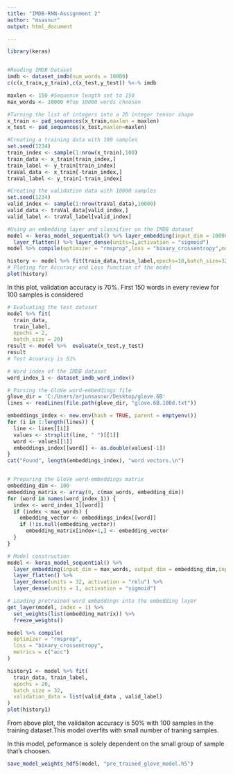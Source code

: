 ---
title: "IMDB-RNN-Assignment 2"
author: "msasnur"
output: html_document

---


```{r}
library(keras)


#Reading IMDB Dataset
imdb <- dataset_imdb(num_words = 10000)
c(c(x_train,y_train),c(x_test,y_test)) %<-% imdb

maxlen <- 150 #Sequence length set to 150
max_words <- 10000 #Top 10000 words choosen

#Turning the list of integers into a 2D integer tensor shape
x_train <- pad_sequences(x_train,maxlen = maxlen) 
x_test <- pad_sequences(x_test,maxlen=maxlen)

#Creating a training data with 100 samples
set.seed(1234)
train_index <- sample(1:nrow(x_train),100)
train_data <- x_train[train_index,]
train_label <- y_train[train_index]
traVal_data <- x_train[-train_index,]
traVal_label <- y_train[-train_index]

#Creating the validation data with 10000 samples
set.seed(1234)
valid_index <- sample(1:nrow(traVal_data),10000)
valid_data <- traVal_data[valid_index,] 
valid_label <- traVal_label[valid_index]

#Using an embedding layer and classifier on the IMDB dataset
model <- keras_model_sequential() %>% layer_embedding(input_dim = 10000,output_dim = 3,input_length = maxlen) %>% 
  layer_flatten() %>% layer_dense(units=1,activation = "sigmoid")
model %>% compile(optimizer = "rmsprop",loss = "binary_crossentropy",metrics=c("acc"))

history <- model %>% fit(train_data,train_label,epochs=10,batch_size=32,validation_data = list(valid_data,valid_label))
# Ploting for Accuracy and Loss function of the model
plot(history)
```

In this plot, validation accuracy is 70%. First 150 words in every review for 100 samples is considered

```{r}
# Evaluating the test dataset 
model %>% fit(
  train_data,
  train_label,
  epochs = 2,
  batch_size = 20)
result <- model %>%  evaluate(x_test,y_test)
result 
# Test Acuuracy is 51%

# Word index of the IMDB dataset 
word_index_1 <- dataset_imdb_word_index()

# Parsing the GloVe word-embeddings file
glove_dir = 'C:/Users/arjunsasnur/Desktop/glove.6B'
lines <- readLines(file.path(glove_dir, "glove.6B.100d.txt"))

embeddings_index <- new.env(hash = TRUE, parent = emptyenv())
for (i in 1:length(lines)) {
  line <- lines[[i]]
  values <- strsplit(line, " ")[[1]]
  word <- values[[1]]
  embeddings_index[[word]] <- as.double(values[-1])
}
cat("Found", length(embeddings_index), "word vectors.\n")


# Preparing the GloVe word-embeddings matrix
embedding_dim <- 100
embedding_matrix <- array(0, c(max_words, embedding_dim))
for (word in names(word_index_1)) {
  index <- word_index_1[[word]]
  if (index < max_words) {
    embedding_vector <- embeddings_index[[word]]
    if (!is.null(embedding_vector))
      embedding_matrix[index+1,] <- embedding_vector
  }
}

# Model construction
model <- keras_model_sequential() %>%
  layer_embedding(input_dim = max_words, output_dim = embedding_dim,input_length = maxlen) %>%
  layer_flatten() %>%
  layer_dense(units = 32, activation = "relu") %>%
  layer_dense(units = 1, activation = "sigmoid")

# Loading pretrained word embeddings into the embedding layer
get_layer(model, index = 1) %>%
  set_weights(list(embedding_matrix)) %>%
  freeze_weights()

model %>% compile(
  optimizer = "rmsprop",
  loss = "binary_crossentropy",
  metrics = c("acc")
)

history1 <- model %>% fit(
  train_data, train_label,
  epochs = 20,
  batch_size = 32,
  validation_data = list(valid_data , valid_label)
)
plot(history1)
```

From above plot, the validaiton accuracy is 50% with 100 samples in the training dataset.This model overfits with small number of traning samples.

In this model, peformance is solely dependent on the small group of sample that's choosen.

```{r}
save_model_weights_hdf5(model, "pre_trained_glove_model.h5")
```